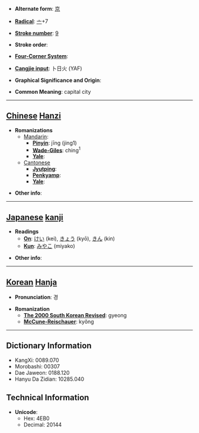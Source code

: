 * '''Alternate form''': [[京]]

* '''[[Wiktionary:Chinese radical index| Radical]]''': [[Wiktionary:Chinese radical index 亠|亠]]+7

* '''[[Wiktionary:Chinese total strokes index|Stroke number]]''': [[Wiktionary:Chinese total strokes index 9|9]]

* '''Stroke order''': 

* '''[[Wiktionary:Chinese four corner index|Four-Corner System]]''': 

* '''[[Wiktionary:Chinese Cangjie index|Cangjie input]]''': 卜日火 (YAF)

* '''Graphical Significance and Origin''': 

* '''Common Meaning''': capital city

----

== [[Chinese]] [[Hanzi]] ==

* '''Romanizations'''
** [[Mandarin]]:
*** '''[[Pinyin]]''': jīng (jing1)
*** '''[[Wade-Giles]]''': ching<sup>1</sup>
*** '''[[Yale]]''': 
**[[Cantonese]]
***'''[[Jyutping]]''':
***'''[[Penkyamp]]''': 
***'''[[Yale]]''': 

* '''Other info''': 

----

== [[Japanese]] [[kanji]] ==

* '''Readings'''
** '''[[On]]''': [[けい]] (kei), [[きょう]] (kyō), [[きん]] (kin)
** '''[[Kun]]''': [[みやこ]] (miyako)

* '''Other info''':  

----

== [[Korean]] [[Hanja]] ==

* '''Pronunciation''': 경

* '''Romanization'''
** '''[[The 2000 South Korean Revised Romanization|The 2000 South Korean Revised]]''': gyeong
** '''[[McCune-Reischauer]]''': kyŏng

----

== Dictionary Information ==

* KangXi: 0089.070
* Morobashi: 00307
* Dae Jaweon: 0188.120
* Hanyu Da Zidian: 10285.040

== Technical Information ==

* '''Unicode''':
** Hex: 4EB0
** Decimal: 20144